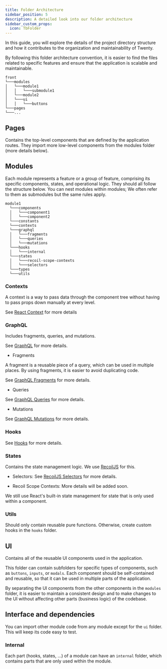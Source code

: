 ```yaml
---
title: Folder Architecture
sidebar_position: 5
description: A detailed look into our folder architecture
sidebar_custom_props:
  icon: TbFolder
---
```


In this guide, you will explore the details of the project directory structure and how it contributes to the organization and maintainability of Twenty.

By following this folder architecture convention, it is easier to find the files related to specific features and ensure that the application is scalable and maintainable.

```
front
└───modules
│   └───module1
│   │   └───submodule1
│   └───module2
│   └───ui
│   │   └───buttons
└───pages
└───...
```

## Pages

Contains the top-level components that are defined by the application routes. They import more low-level components from the modules folder (more details below).

## Modules

Each module represents a feature or a group of feature, comprising its specific components, states, and operational logic.
They should all follow the structure below. You can nest modules within modules; We often refer to them as submodules but the same rules apply.

```
module1
  └───components
  │   └───component1
  │   └───component2
  └───constants
  └───contexts
  └───graphql
  │   └───fragments
  │   └───queries
  │   └───mutations
  └───hooks
  │   └───internal
  └───states
  │   └───recoil-scope-contexts
  │   └───selectors
  └───types
  └───utils
```

### Contexts

A context is a way to pass data through the component tree without having to pass props down manually at every level.

See [React Context](https://react.dev/reference/react#context-hooks) for more details

### GraphQL

Includes fragments, queries, and mutations.

See [GraphQL](https://graphql.org/learn/) for more details.

- Fragments

A fragment is a reusable piece of a query, which can be used in multiple places. By using fragments, it is easier to avoid duplicating code.

See [GraphQL Fragments](https://graphql.org/learn/queries/#fragments) for more details.

- Queries

See [GraphQL Queries](https://graphql.org/learn/queries/) for more details.

- Mutations

See [GraphQL Mutations](https://graphql.org/learn/queries/#mutations) for more details.

### Hooks

See [Hooks](https://react.dev/learn/reusing-logic-with-custom-hooks) for more details.

### States

Contains the state management logic. We use [RecoilJS](https://recoiljs.org) for this.

- Selectors: See [RecoilJS Selectors](https://recoiljs.org/docs/basic-tutorial/selectors) for more details.

- Recoil Scope Contexts: More details will be added soon.

We still use React's built-in state management for state that is only used within a component.

### Utils

Should only contain reusable pure functions. Otherwise, create custom hooks in the `hooks` folder.


## UI

Contains all of the reusable UI components used in the application.

This folder can contain subfolders for specific types of components, such as `buttons`, `inputs`, or `modals`. Each component should be self-contained and reusable, so that it can be used in multiple parts of the application.

By separating the UI components from the other components in the `modules` folder, it is easier to maintain a consistent design and to make changes to the UI without affecting other parts (business logic) of the codebase.

## Interface and dependencies

You can import other module code from any module except for the `ui` folder. This will keep its code easy to test.

### Internal

Each part (hooks, states, ...) of a module can have an `internal` folder, which contains parts that are only used within the module.
